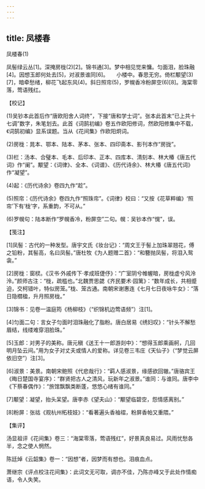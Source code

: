 ```yaml
---
---
---
```

title: 凤楼春
---



凤楼春(1)


凤髻绿云丛[1]。深掩房栊(2)[2]。锦书通[3]。梦中相见觉来慵。匀面泪，脸珠融[4]。因想玉郎何处去[5]，对淑景谁同[6]。　　小楼中。春思无穷。倚栏颙望(3)[7]，暗牵愁绪，柳花飞起东风(4)。斜日照帘(5)，罗幌香冷粉屏空(6)[8]。海棠零落，莺语残红。





【校记】


(1)吴钞本此首后作“唐欧阳舍人词终”，下接“唐和学士词”。张本此首末“已上共十七调”数字，朱笔划去。此首《词鹄初编》卷五作欧阳修词，然欧阳修集中不载，《词鹄初编》显系误题。当从《花间集》作欧阳炯词。

(2)房栊：晁本、鄂本、陆本、茅本、张本、四印斋本、影刊本作“房拢”。

(3)栏：汤本、合璧本、毛本、后印本、正本、四库本、清刻本、林大椿《唐五代词》作“阑”。颙望：《词律》、全本、《词谱》、《历代诗余》、林大椿《唐五代词》作“凝望”。

(4)起：《历代诗余》卷四九作“趁”。

(5)照帘：《历代诗余》卷四九作“照珠帘”。《词律》校曰：“又按《花草粹编》‘照帘’下有‘栊’字，系重韵，不可从。”

(6)罗幌句：陆本断作“罗幌香冷，粉屏空”二句。幌：吴钞本作“愰”，误。





【笺注】


[1]凤髻：古代的一种发型。唐宇文氏《妆台记》：“周文王于髻上加珠翠翘花，傅之铅粉，其髻高，名曰凤髻。”唐杜牧《为人题赠二首》：“和簪抛凤髻，将泪入鸳衾。”

[2]房栊：窗棂。《汉书·外戚传下·孝成班倢伃》：“广室阴兮帷幄暗，房栊虚兮风泠泠。”颜师古注：“栊，疏槛也。”北魏贾思勰《齐民要术·园篱》：“数年成长，共相蹙迫，交柯错叶，特似房笼。”栊、笼古通。南朝宋谢惠连《七月七日夜咏牛女》：“落日隐櫩楹，升月照房栊。”

[3]锦书：见卷一温庭筠《杨柳枝》（“织锦机边莺语频”）注[1]。

[4]匀面二句：言女子匀面时泪珠融化了脂粉。唐白居易《绣妇叹》：“针头不解愁眉结，线缕难穿泪脸珠。”

[5]玉郎：对男子的美称。唐元稹《送王十一郎游剡中》：“想得玉郎乘画舸，几回明月坠云间。”用为女子对丈夫或情人的爱称。详见卷三韦庄《天仙子》（“梦觉云屏依旧空”）注[3]。

[6]淑景：美景。南朝宋鲍照《代悲哉行》：“羁人感淑景，缘感欲回辙。”唐骆宾王《晦日楚国寺宴序》：“群贤把古人之清风，玩新年之淑景。”谁同：与谁同。唐李中《下蔡春偶作》：“旅馆飘飘类断蓬，悠悠心绪有谁同。”

[7]颙望：凝望，抬头呆望。唐李赤《望夫山》：“颙望临碧空，怨情感离别。”

[8]粉屏：张祜《观杭州柘枝妓》：“看著遍头香袖褶，粉屏香帕又重隈。”





【集评】


汤显祖评《花间集》卷三：“海棠零落，莺语残红”，好景真良易过。风雨忧愁各半，念之使人惘然。

陈廷焯《云韶集》卷一：“因想”者，因梦而有想也。泪痕血点。

萧继宗《评点校注花间集》：此词文无可取，调亦不佳，乃陈亦峰又于此处作情痴语，令人失笑。